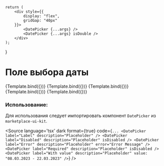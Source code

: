 
<Meta title="Picker/DatePicker" component={DatePicker} />

    return (
        <div style={{
            display: "flex",
            gridGap: "40px"
        }}>
            <DatePicker {...args} />
            <DatePicker {...args} isDouble />
        </div>
    );
}

# Поле выбора даты

<Canvas isColumn>
    <Story name="Base" args={{label: "Label", description: "Date Picker"}}>
        {Template.bind({})}
    </Story>
    <Story name="Disabled" args={{label: "Disabled", description: "Date Picker", isDisabled: true}}>
        {Template.bind({})}
    </Story>
    <Story name="With Error" args={{label: "Error", error: "Error message"}}>
        {Template.bind({})}
    </Story>
    <Story name="Required" args={{label: "Required", description: "Date Picker", isRequired: true}}>
        {Template.bind({})}
    </Story>
    <Story name="With Value" args={{label: "Value", description: "Date Picker", value: "08.03.2023 - 22.03.2023"}}>
        {Template.bind({})}
    </Story>
</Canvas>

<ArgsTable of={DatePicker} />

### Использование:
Для использования следует импортировать компонент `DatePicker` из `marketplace-ui-kit`.

<Source
    language='tsx'
    dark
    format={true}
    code={`
        ...
        <DatePicker label="Label" description="Placeholder" />
        <DatePicker label="Disabled" description="Placeholder" isDisabled />
        <DatePicker label="Error" description="Placeholder" error="Error Message" />
        <DatePicker label="Required" description="Placeholder" isDisabled />
        <DatePicker label="With value" description="Placeholder" value: "08.03.2023 - 22.03.2023" />
  `}
/>

